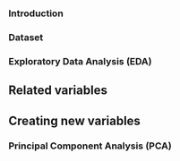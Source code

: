 ### Introduction




### Dataset



### Exploratory Data Analysis (EDA)
## Related variables



## Creating new variables



### Principal Component Analysis (PCA)
